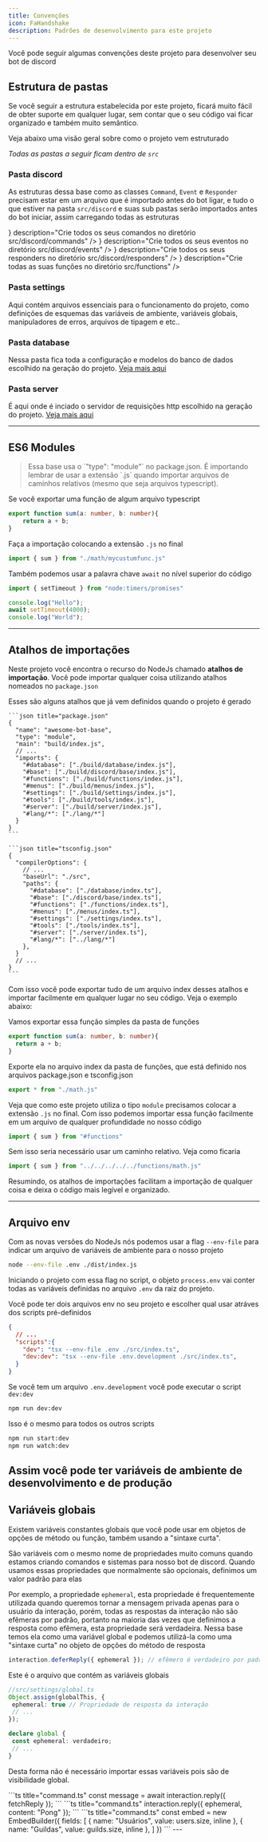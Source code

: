 ```yaml
---
title: Convenções
icon: FaHandshake
description: Padrões de desenvolvimento para este projeto
---
```


Você pode seguir algumas convenções deste projeto para desenvolver seu bot de discord


## Estrutura de pastas

Se você seguir a estrutura estabelecida por este projeto, ficará muito fácil de obter suporte em qualquer lugar, sem contar que o seu código vai ficar organizado e também muito semântico.

Veja abaixo uma visão geral sobre como o projeto vem estruturado
<ProjectStructure/>

_Todas as pastas a seguir ficam dentro de `src`_

### Pasta discord
As estruturas dessa base como as classes `Command`, `Event` e `Responder` precisam estar em um arquivo que é importado antes do bot ligar, e tudo o que estiver na pasta `src/discord` e suas sub pastas serão importados antes do bot iniciar, assim carregando todas as estruturas 

<Cards>
  <Card
    href="/docs/discord/conventions#pasta-discord"
    title="Comandos"
    icon={<icons.HiMiniCommandLine/>}
    description="Crie todos os seus comandos no diretório src/discord/commands"
  />
  <Card
    href="/docs/discord/conventions#pasta-discord"
    title="Eventos"
    icon={<icons.RiCalendarEventFill/>}
    description="Crie todos os seus eventos no diretório src/discord/events"
  />
  <Card
    href="/docs/discord/conventions#pasta-discord"
    title="Responders"
    icon={<icons.BsFillReplyFill/>}
    description="Crie todos os seus responders no diretório src/discord/responders"
  />
  <Card
    href="/docs/discord/conventions#pasta-discord"
    title="Funções"
    icon={<icons.TbMathFunction/>}
    description="Crie todas as suas funções no diretório src/functions"
  />
</Cards>

### Pasta settings
Aqui contém arquivos essenciais para o funcionamento do projeto, como definições de esquemas das variáveis de ambiente, variáveis globais, manipuladores de erros, arquivos de tipagem e etc..

### Pasta database
Nessa pasta fica toda a configuração e modelos do banco de dados escolhido na geração do projeto. [Veja mais aqui](/discord/databases)

### Pasta server
É aqui onde é inciado o servidor de requisições http escolhido na geração do projeto. [Veja mais aqui](/discord/servers)

---
## ES6 Modules

<Blockquote color="warn" icon={icons.warn}>
  Essa base usa o `"type": "module"` no package.json. É importando lembrar de usar a extensão `.js` quando importar arquivos de caminhos relativos (mesmo que seja arquivos typescript).
</Blockquote>

Se você exportar uma função de algum arquivo typescript
```ts title="src/functions/math/mycustumfunc.ts"
export function sum(a: number, b: number){
    return a + b;
}
```
Faça a importação colocando a extensão `.js` no final
```ts title="src/functions/index.ts"
import { sum } from "./math/mycustumfunc.js"
```

Também podemos usar a palavra chave `await` no nível superior do código

```ts title="hello.ts"
import { setTimeout } from "node:timers/promises"

console.log("Hello");
await setTimeout(4000);
console.log("World");
```
---

## Atalhos de importações

Neste projeto você encontra o recurso do NodeJs chamado **atalhos de importação**. 
Você pode importar qualquer coisa utilizando atalhos nomeados no `package.json`

<Accordions>
  <Accordion title="Veja como fica no package.json e o tsconfig.json">
    Esses são alguns atalhos que já vem definidos quando o projeto é gerado
    
    ```json title="package.json"
    {
      "name": "awesome-bot-base",
      "type": "module",
      "main": "build/index.js",
      // ...
      "imports": {
        "#database": ["./build/database/index.js"],
        "#base": ["./build/discord/base/index.js"],
        "#functions": ["./build/functions/index.js"],
        "#menus": ["./build/menus/index.js"],
        "#settings": ["./build/settings/index.js"],
        "#tools": ["./build/tools/index.js"],
        "#server": ["./build/server/index.js"],
        "#lang/*": ["./lang/*"]
      }
    }
    ```
    
    ```json title="tsconfig.json"
    {
      "compilerOptions": {
        // ...
        "baseUrl": "./src",
        "paths": {
          "#database": ["./database/index.ts"],
          "#base": ["./discord/base/index.ts"],
          "#functions": ["./functions/index.ts"],
          "#menus": ["./menus/index.ts"],
          "#settings": ["./settings/index.ts"],
          "#tools": ["./tools/index.ts"],
          "#server": ["./server/index.ts"],
          "#lang/*": ["../lang/*"]
        },
      }
      // ...
    }
    ```
  </Accordion>
</Accordions>

Com isso você pode exportar tudo de um arquivo index desses atalhos e importar facilmente em qualquer lugar no seu código. Veja o exemplo abaixo:

Vamos exportar essa função simples da pasta de funções
```ts title="src/functions/math.ts"
export function sum(a: number, b: number){
  return a + b;
}
```
Exporte ela no arquivo index da pasta de funções, que está definido nos arquivos package.json e tsconfig.json

```ts title="src/functions/index.ts"
export * from "./math.js"
```
Veja que como este projeto utiliza o tipo `module` precisamos colocar a extensão `.js` no final.
Com isso podemos importar essa função facilmente em um arquivo de qualquer profundidade no nosso código
```ts title="src/discord/commands/admin/context/test.ts"
import { sum } from "#functions"
```
Sem isso seria necessário usar um caminho relativo. Veja como ficaria
```ts title="src/discord/commands/admin/context/test.ts"
import { sum } from "../../../../../functions/math.js"
```

Resumindo, os atalhos de importações facilitam a importação de qualquer coisa e deixa o código mais legível e organizado.

---

## Arquivo env

Com as novas versões do NodeJs nós podemos usar a flag `--env-file` para indicar um arquivo de variáveis de ambiente para o nosso projeto

```bash
node --env-file .env ./dist/index.js
```
Iniciando o projeto com essa flag no script, o objeto `process.env` vai conter todas as variáveis definidas no arquivo `.env` da raiz do projeto.

Você pode ter dois arquivos env no seu projeto e escolher qual usar atráves dos scripts pré-definidos
```json title="package.json"
{
  // ...
  "scripts":{
    "dev": "tsx --env-file .env ./src/index.ts",
    "dev:dev": "tsx --env-file .env.development ./src/index.ts",
  }
}
```
Se você tem um arquivo `.env.development` você pode executar o script `dev:dev` 

```bash
npm run dev:dev
```
Isso é o mesmo para todos os outros scripts
```bash
npm run start:dev
npm run watch:dev
```
Assim você pode ter variáveis de ambiente de desenvolvimento e de produção
---

## Variáveis globais

Existem variáveis constantes globais que você pode usar em objetos de opções de método ou função, também usando a "sintaxe curta".

São variáveis com o mesmo nome de propriedades muito comuns quando estamos criando comandos e sistemas para nosso bot de discord. Quando usamos essas propriedades que normalmente são opcionais, definimos um valor padrão para elas

Por exemplo, a propriedade `ephemeral`, esta propriedade é frequentemente utilizada quando queremos tornar a mensagem privada apenas para o usuário da interação, porém, todas as respostas da interação não são efêmeras por padrão, portanto na maioria das vezes que definimos a resposta como efêmera, esta propriedade será verdadeira. Nessa base temos ela como uma variável global e podemos utilizá-la como uma "sintaxe curta" no objeto de opções do método de resposta

```ts title="command.ts"
interaction.deferReply({ ephemeral }); // efêmero é verdadeiro por padrão;
```

Este é o arquivo que contém as variáveis globais
```ts
//src/settings/global.ts
Object.assign(globalThis, {
 ephemeral: true // Propriedade de resposta da interação
 // ...
});

declare global {
 const ephemeral: verdadeiro;
 // ...
}
```
Desta forma não é necessário importar essas variáveis pois são de visibilidade global.

<Accordions>
  <Accordion title="Veja outros exemplos de uso das variáveis globais e sintaxe curta">
    <Tabs items={["fetchReply", "ephemeral", "inline"]}>
      <Tab value="fetchReply">
        ```ts title="command.ts"
        const message = await interaction.reply({ fetchReply });
        ```
      </Tab>
      <Tab value="ephemeral">
        ```ts title="command.ts"
        interaction.reply({ ephemeral, content: "Pong" });
        ```
      </Tab>
      <Tab value="inline">
        ```ts title="command.ts"
        const embed = new EmbedBuilder({
          fields: [
            { name: "Usuários", value: users.size, inline },
            { name: "Guildas", value: guilds.size, inline },
          ]
        })
        ```
      </Tab>
    </Tabs>
  </Accordion>
</Accordions>
---
